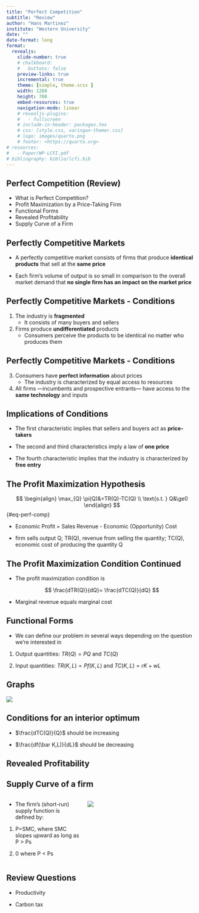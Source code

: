 ```yaml
---
title: "Perfect Competition"
subtitle: "Review"
author: "Hans Martinez"
institute: "Western University"
date: ""
date-format: long
format:
  revealjs: 
    slide-number: true
    # chalkboard: 
    #   buttons: false
    preview-links: true
    incremental: true
    theme: [simple, theme.scss ]
    width: 1260
    height: 700
    embed-resources: true
    navigation-mode: linear
    # revealjs-plugins:
    #   - fullscreen
    # include-in-header: packages.tex
    # css: [style.css, xaringan-themer.css]
    # logo: images/quarto.png
    # footer: <https://quarto.org>
# resources:
#   - Paper/WP-LCFI.pdf
# bibliography: biblio/lcfi.bib
---
```

## Perfect Competition (Review)

- What is Perfect Competition?
- Profit Maximization by a Price-Taking Firm
- Functional Forms
- Revealed Profitability
- Supply Curve of a Firm

## Perfectly Competitive Markets

- A perfectly competitive market consists of firms that produce **identical products** that sell at the **same price**

- Each firm’s volume of output is so small in comparison to the overall market demand that **no single firm has an impact on the market price**

## Perfectly Competitive Markets - Conditions

(@) The industry is **fragmented**
    - It consists of many buyers and sellers

(@) Firms produce **undifferentiated** products
    - Consumers perceive the products to be identical no matter who produces them

## Perfectly Competitive Markets - Conditions

(@) Consumers have **perfect information** about prices
    - The industry is characterized by equal access to resources

(@) All firms —incumbents and prospective entrants— have access to the **same technology** and inputs

## Implications of Conditions

- The first characteristic implies that sellers and buyers act as **price-takers**

- The second and third characteristics imply a law of **one price**

- The fourth characteristic implies that the industry is characterized by **free entry**

## The Profit Maximization Hypothesis

$$
\begin{align}
\max_{Q} \pi(Q)&=TR(Q)-TC(Q) \\
\text{s.t. } Q&\ge0
\end{align}
$$ {#eq-perf-comp}

- Economic Profit = Sales Revenue - Economic (Opportunity) Cost

- firm sells output Q; TR(Q), revenue from selling the quantity; TC(Q), economic cost of producing the quantity Q

## The Profit Maximization Condition Continued

- The profit maximization condition is

$$
\frac{dTR(Q)}{dQ}= \frac{dTC(Q)}{dQ}
$$

- Marginal revenue equals marginal cost

## Functional Forms

- We can define our problem in several ways depending on the question we're interested in

1. Output quantities: $TR(Q)=PQ$ and $TC(Q)$

1. Input quantities: $TR(K,L)=Pf(K,L)$ and $TC(K,L)=rK+wL$

## Graphs

![](figures/Picture1.png){fig-align="center"}

## Conditions for an interior optimum

- $\frac{dTC(Q)}{Q}$ should be increasing

- $\frac{df(\bar K,L)}{dL}$ should be decreasing

## Revealed Profitability



## Supply Curve of a firm


:::: {.columns}

::: {.column width="40%"}
- The firm’s (short-run) supply function is defined by:

1. P=SMC, where SMC slopes upward as long as P > Ps

1. 0 where P < Ps

:::
::: {.column width="60%"}

![](figures/Picture2.png)

:::

::::

## Review Questions

- Productivity

- Carbon tax 
